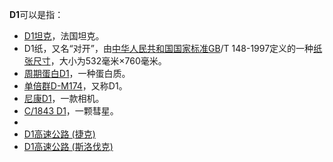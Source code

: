 {{DisambigNav|D|1}}
'''D1'''可以是指：
*[[D1坦克|D1坦克]]，法国坦克。
*D1纸，又名“对开”，由[[中华人民共和国国家标准|中华人民共和国国家标准]]GB/T 148-1997定义的一种[[纸张尺寸|纸张尺寸]]，大小为532毫米×760毫米。
*[[周期蛋白D1|周期蛋白D1]]，一种蛋白质。
*[[单倍群D-M174|单倍群D-M174]]，又称D1。
*[[尼康D1|尼康D1]]，一款相机。
*[[C/1843_D1|C/1843 D1]]，一颗彗星。
*{{link-hr|D1公路 (克罗地亚)|Državna cesta D1}}
*[[D1高速公路_(捷克)|D1高速公路 (捷克)]]
*[[D1高速公路_(斯洛伐克)|D1高速公路 (斯洛伐克)]]

{{消歧义}}